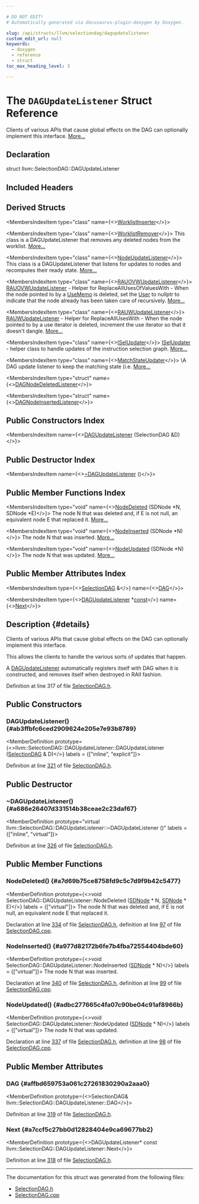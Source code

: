 ```yaml
---

# DO NOT EDIT!
# Automatically generated via docusaurus-plugin-doxygen by Doxygen.

slug: /api/structs/llvm/selectiondag/dagupdatelistener
custom_edit_url: null
keywords:
  - doxygen
  - reference
  - struct
toc_max_heading_level: 3

---
```





# The `DAGUpdateListener` Struct Reference

<DoxygenPage pluginConfig={pluginConfig}>

Clients of various APIs that cause global effects on the DAG can optionally implement this interface. <a href="#details">More...</a>

## Declaration

<CodeBlock>struct llvm::SelectionDAG::DAGUpdateListener</CodeBlock>

## Included Headers

<IncludesList>
<IncludesListItem
  filePath="llvm/CodeGen/SelectionDAG.h"
  permalink="/docs/api/files/include/include/llvm/include/llvm/codegen/selectiondag-h"
  isLocal="true" />
</IncludesList>

## Derived Structs

<MembersIndex>

<MembersIndexItem
  type="class"
  name={<><a href="/docs/api/classes/anonymous-namespace-dagcombiner-cpp-/worklistinserter">WorklistInserter</a></>}>
</MembersIndexItem>

<MembersIndexItem
  type="class"
  name={<><a href="/docs/api/classes/anonymous-namespace-dagcombiner-cpp-/worklistremover">WorklistRemover</a></>}>
This class is a DAGUpdateListener that removes any deleted nodes from the worklist. <a href="/docs/api/classes/anonymous-namespace-dagcombiner-cpp-/worklistremover/#details">More...</a>
</MembersIndexItem>

<MembersIndexItem
  type="class"
  name={<><a href="/docs/api/classes/anonymous-namespace-legalizetypes-cpp-/nodeupdatelistener">NodeUpdateListener</a></>}>
This class is a DAGUpdateListener that listens for updates to nodes and recomputes their ready state. <a href="/docs/api/classes/anonymous-namespace-legalizetypes-cpp-/nodeupdatelistener/#details">More...</a>
</MembersIndexItem>

<MembersIndexItem
  type="class"
  name={<><a href="/docs/api/classes/anonymous-namespace-selectiondag-cpp-/rauovwupdatelistener">RAUOVWUpdateListener</a></>}>
<a href="/docs/api/classes/anonymous-namespace-selectiondag-cpp-/rauovwupdatelistener">RAUOVWUpdateListener</a> - Helper for ReplaceAllUsesOfValuesWith - When the node pointed to by a <a href="/docs/api/structs/anonymous-namespace-selectiondag-cpp-/usememo">UseMemo</a> is deleted, set the <a href="/docs/api/classes/llvm/user">User</a> to nullptr to indicate that the node already has been taken care of recursively. <a href="/docs/api/classes/anonymous-namespace-selectiondag-cpp-/rauovwupdatelistener/#details">More...</a>
</MembersIndexItem>

<MembersIndexItem
  type="class"
  name={<><a href="/docs/api/classes/anonymous-namespace-selectiondag-cpp-/rauwupdatelistener">RAUWUpdateListener</a></>}>
<a href="/docs/api/classes/anonymous-namespace-selectiondag-cpp-/rauwupdatelistener">RAUWUpdateListener</a> - Helper for ReplaceAllUsesWith - When the node pointed to by a use iterator is deleted, increment the use iterator so that it doesn&#39;t dangle. <a href="/docs/api/classes/anonymous-namespace-selectiondag-cpp-/rauwupdatelistener/#details">More...</a>
</MembersIndexItem>

<MembersIndexItem
  type="class"
  name={<><a href="/docs/api/classes/anonymous-namespace-selectiondagisel-cpp-/iselupdater">ISelUpdater</a></>}>
<a href="/docs/api/classes/anonymous-namespace-selectiondagisel-cpp-/iselupdater">ISelUpdater</a> - helper class to handle updates of the instruction selection graph. <a href="/docs/api/classes/anonymous-namespace-selectiondagisel-cpp-/iselupdater/#details">More...</a>
</MembersIndexItem>

<MembersIndexItem
  type="class"
  name={<><a href="/docs/api/classes/anonymous-namespace-selectiondagisel-cpp-/matchstateupdater">MatchStateUpdater</a></>}>
\\A DAG update listener to keep the matching state (i.e. <a href="/docs/api/classes/anonymous-namespace-selectiondagisel-cpp-/matchstateupdater/#details">More...</a>
</MembersIndexItem>

<MembersIndexItem
  type="struct"
  name={<><a href="/docs/api/structs/llvm/selectiondag/dagnodedeletedlistener">DAGNodeDeletedListener</a></>}>
</MembersIndexItem>

<MembersIndexItem
  type="struct"
  name={<><a href="/docs/api/structs/llvm/selectiondag/dagnodeinsertedlistener">DAGNodeInsertedListener</a></>}>
</MembersIndexItem>

</MembersIndex>

## Public Constructors Index

<MembersIndex>

<MembersIndexItem
  name={<><a href="#ab3ffbfc6ced2909624e205e7e93b8789">DAGUpdateListener</a> (SelectionDAG &amp;D)</>}>
</MembersIndexItem>

</MembersIndex>

## Public Destructor Index

<MembersIndex>

<MembersIndexItem
  name={<><a href="#a686e26407d331514b38ceae2c23daf67">~DAGUpdateListener</a> ()</>}>
</MembersIndexItem>

</MembersIndex>

## Public Member Functions Index

<MembersIndex>

<MembersIndexItem
  type="void"
  name={<><a href="#a7d69b75ce8758fd9c5c7d9f9b42c5477">NodeDeleted</a> (SDNode &#42;N, SDNode &#42;E)</>}>
The node N that was deleted and, if E is not null, an equivalent node E that replaced it. <a href="#a7d69b75ce8758fd9c5c7d9f9b42c5477">More...</a>
</MembersIndexItem>

<MembersIndexItem
  type="void"
  name={<><a href="#a977d82172b6fe7b4fba72554404bde60">NodeInserted</a> (SDNode &#42;N)</>}>
The node N that was inserted. <a href="#a977d82172b6fe7b4fba72554404bde60">More...</a>
</MembersIndexItem>

<MembersIndexItem
  type="void"
  name={<><a href="#adbc277665c4fa07c90be04c91af8966b">NodeUpdated</a> (SDNode &#42;N)</>}>
The node N that was updated. <a href="#adbc277665c4fa07c90be04c91af8966b">More...</a>
</MembersIndexItem>

</MembersIndex>

## Public Member Attributes Index

<MembersIndex>

<MembersIndexItem
  type={<><a href="/docs/api/classes/llvm/selectiondag">SelectionDAG</a> &amp;</>}
  name={<><a href="#affbd659753a061c27261830290a2aaa0">DAG</a></>}>
</MembersIndexItem>

<MembersIndexItem
  type={<><a href="/docs/api/structs/llvm/selectiondag/dagupdatelistener">DAGUpdateListener</a> &#42;<a href="/docs/api/files/lib/lib/target/lib/target/aarch64/aarch64promoteconstant-cpp/#a90f8350fecae261c25be85d38b451bff">const</a></>}
  name={<><a href="#a7ccf5c27bb0d12828404e9ca69677bb2">Next</a></>}>
</MembersIndexItem>

</MembersIndex>

## Description {#details}

Clients of various APIs that cause global effects on the DAG can optionally implement this interface.

This allows the clients to handle the various sorts of updates that happen.

A <a href="/docs/api/structs/llvm/selectiondag/dagupdatelistener">DAGUpdateListener</a> automatically registers itself with DAG when it is constructed, and removes itself when destroyed in RAII fashion.

Definition at line 317 of file <a href="/docs/api/files/include/include/llvm/include/llvm/codegen/selectiondag-h">SelectionDAG.h</a>.

<SectionDefinition>

## Public Constructors

### DAGUpdateListener() {#ab3ffbfc6ced2909624e205e7e93b8789}

<MemberDefinition
  prototype={<>llvm::SelectionDAG::DAGUpdateListener::DAGUpdateListener (<a href="/docs/api/classes/llvm/selectiondag">SelectionDAG</a> &amp; D)</>}
  labels = {["inline", "explicit"]}>

Definition at line <a href="/docs/api/files/include/include/llvm/include/llvm/codegen/selectiondag-h/#l00321">321</a> of file <a href="/docs/api/files/include/include/llvm/include/llvm/codegen/selectiondag-h">SelectionDAG.h</a>.
</MemberDefinition>

</SectionDefinition>

<SectionDefinition>

## Public Destructor

### ~DAGUpdateListener() {#a686e26407d331514b38ceae2c23daf67}

<MemberDefinition
  prototype="virtual llvm::SelectionDAG::DAGUpdateListener::~DAGUpdateListener ()"
  labels = {["inline", "virtual"]}>

Definition at line <a href="/docs/api/files/include/include/llvm/include/llvm/codegen/selectiondag-h/#l00326">326</a> of file <a href="/docs/api/files/include/include/llvm/include/llvm/codegen/selectiondag-h">SelectionDAG.h</a>.
</MemberDefinition>

</SectionDefinition>

<SectionDefinition>

## Public Member Functions

### NodeDeleted() {#a7d69b75ce8758fd9c5c7d9f9b42c5477}

<MemberDefinition
  prototype={<>void SelectionDAG::DAGUpdateListener::NodeDeleted (<a href="/docs/api/classes/llvm/sdnode">SDNode</a> &#42; N, <a href="/docs/api/classes/llvm/sdnode">SDNode</a> &#42; E)</>}
  labels = {["virtual"]}>
The node N that was deleted and, if E is not null, an equivalent node E that replaced it.

Declaration at line <a href="/docs/api/files/include/include/llvm/include/llvm/codegen/selectiondag-h/#l00334">334</a> of file <a href="/docs/api/files/include/include/llvm/include/llvm/codegen/selectiondag-h">SelectionDAG.h</a>, definition at line <a href="/docs/api/files/lib/lib/codegen/lib/codegen/selectiondag/selectiondag-cpp/#l00097">97</a> of file <a href="/docs/api/files/lib/lib/codegen/lib/codegen/selectiondag/selectiondag-cpp">SelectionDAG.cpp</a>.
</MemberDefinition>

### NodeInserted() {#a977d82172b6fe7b4fba72554404bde60}

<MemberDefinition
  prototype={<>void SelectionDAG::DAGUpdateListener::NodeInserted (<a href="/docs/api/classes/llvm/sdnode">SDNode</a> &#42; N)</>}
  labels = {["virtual"]}>
The node N that was inserted.

Declaration at line <a href="/docs/api/files/include/include/llvm/include/llvm/codegen/selectiondag-h/#l00340">340</a> of file <a href="/docs/api/files/include/include/llvm/include/llvm/codegen/selectiondag-h">SelectionDAG.h</a>, definition at line <a href="/docs/api/files/lib/lib/codegen/lib/codegen/selectiondag/selectiondag-cpp/#l00099">99</a> of file <a href="/docs/api/files/lib/lib/codegen/lib/codegen/selectiondag/selectiondag-cpp">SelectionDAG.cpp</a>.
</MemberDefinition>

### NodeUpdated() {#adbc277665c4fa07c90be04c91af8966b}

<MemberDefinition
  prototype={<>void SelectionDAG::DAGUpdateListener::NodeUpdated (<a href="/docs/api/classes/llvm/sdnode">SDNode</a> &#42; N)</>}
  labels = {["virtual"]}>
The node N that was updated.

Declaration at line <a href="/docs/api/files/include/include/llvm/include/llvm/codegen/selectiondag-h/#l00337">337</a> of file <a href="/docs/api/files/include/include/llvm/include/llvm/codegen/selectiondag-h">SelectionDAG.h</a>, definition at line <a href="/docs/api/files/lib/lib/codegen/lib/codegen/selectiondag/selectiondag-cpp/#l00098">98</a> of file <a href="/docs/api/files/lib/lib/codegen/lib/codegen/selectiondag/selectiondag-cpp">SelectionDAG.cpp</a>.
</MemberDefinition>

</SectionDefinition>

<SectionDefinition>

## Public Member Attributes

### DAG {#affbd659753a061c27261830290a2aaa0}

<MemberDefinition
  prototype={<>SelectionDAG&amp; llvm::SelectionDAG::DAGUpdateListener::DAG</>}>

Definition at line <a href="/docs/api/files/include/include/llvm/include/llvm/codegen/selectiondag-h/#l00319">319</a> of file <a href="/docs/api/files/include/include/llvm/include/llvm/codegen/selectiondag-h">SelectionDAG.h</a>.
</MemberDefinition>

### Next {#a7ccf5c27bb0d12828404e9ca69677bb2}

<MemberDefinition
  prototype={<>DAGUpdateListener&#42; const llvm::SelectionDAG::DAGUpdateListener::Next</>}>

Definition at line <a href="/docs/api/files/include/include/llvm/include/llvm/codegen/selectiondag-h/#l00318">318</a> of file <a href="/docs/api/files/include/include/llvm/include/llvm/codegen/selectiondag-h">SelectionDAG.h</a>.
</MemberDefinition>

</SectionDefinition>

<hr/>

The documentation for this struct was generated from the following files:

<ul>
<li><a href="/docs/api/files/include/include/llvm/include/llvm/codegen/selectiondag-h">SelectionDAG.h</a></li>
<li><a href="/docs/api/files/lib/lib/codegen/lib/codegen/selectiondag/selectiondag-cpp">SelectionDAG.cpp</a></li>
</ul>

</DoxygenPage>
